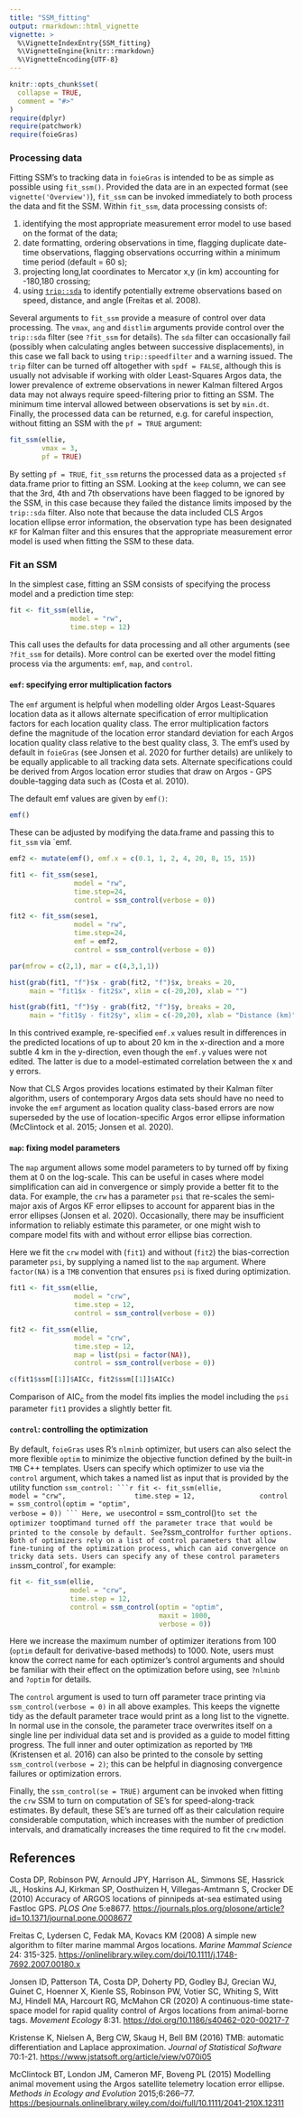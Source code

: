 ```yaml
---
title: "SSM_fitting"
output: rmarkdown::html_vignette
vignette: >
  %\VignetteIndexEntry{SSM_fitting}
  %\VignetteEngine{knitr::rmarkdown}
  %\VignetteEncoding{UTF-8}
---
```


```r
knitr::opts_chunk$set(
  collapse = TRUE,
  comment = "#>"
)
require(dplyr)
require(patchwork)
require(foieGras)
```

### Processing data
Fitting SSM's to tracking data in `foieGras` is intended to be as simple as possible using `fit_ssm()`. Provided the data are in an expected format (see `vignette('Overview')`), `fit_ssm` can be invoked immediately to both process the data and fit the SSM. Within `fit_ssm`, data processing consists of:  

1. identifying the most appropriate measurement error model to use based on the format of the data;  
2. date formatting, ordering observations in time, flagging duplicate date-time observations, flagging observations occurring within a minimum time period (default = 60 s);  
3. projecting long,lat coordinates to Mercator x,y (in km) accounting for -180,180 crossing;  
4. using [`trip::sda`](https://CRAN.R-project.org/package=trip) to identify potentially extreme observations based on speed, distance, and angle (Freitas et al. 2008).  

Several arguments to `fit_ssm` provide a measure of control over data processing. The `vmax`, `ang` and `distlim` arguments provide control over the `trip::sda` filter (see `?fit_ssm` for details). The `sda` filter can occasionally fail (possibly when calculating angles between successive displacements), in this case we fall back to using `trip::speedfilter` and a warning issued. The `trip` filter can be turned off altogether with `spdf = FALSE`, although this is usually not advisable if working with older Least-Squares Argos data, the lower prevalence of extreme observations in newer Kalman filtered Argos data may not always require speed-filtering prior to fitting an SSM. The minimum time interval allowed between observations is set by `min.dt`. Finally, the processed data can be returned, e.g. for careful inspection, without fitting an SSM with the `pf = TRUE` argument:
```r
fit_ssm(ellie, 
        vmax = 3, 
        pf = TRUE)
```

By setting `pf = TRUE`, `fit_ssm` returns the processed data as a projected `sf` data.frame prior to fitting an SSM. Looking at the `keep` column, we can see that the 3rd, 4th and 7th observations have been flagged to be ignored by the SSM, in this case because they failed the distance limits imposed by the `trip::sda` filter. Also note that because the data included CLS Argos location ellipse error information, the observation type has been designated `KF` for Kalman filter and this ensures that the appropriate measurement error model is used when fitting the SSM to these data.

### Fit an SSM
In the simplest case, fitting an SSM consists of specifying the process model and a prediction time step:
```r
fit <- fit_ssm(ellie, 
               model = "rw", 
               time.step = 12)
```

This call uses the defaults for data processing and all other arguments (see `?fit_ssm` for details). More control can be exerted over the model fitting process via the arguments: `emf`, `map`, and `control`. 

#### `emf`: specifying error multiplication factors 
The `emf` argument is helpful when modelling older Argos Least-Squares location data as it allows alternate specification of error multiplication factors for each location quality class. The error multiplication factors define the magnitude of the location error standard deviation for each Argos location quality class relative to the best quality class, 3. The emf's used by default in `foieGras` (see Jonsen et al. 2020 for further details) are unlikely to be equally applicable to all tracking data sets. Alternate specifications could be derived from Argos location error studies that draw on Argos - GPS double-tagging data such as (Costa et al. 2010). 

The default emf values are given by `emf()`:
```r
emf()
```
These can be adjusted by modifying the data.frame and passing this to `fit_ssm` via `emf.
```r
emf2 <- mutate(emf(), emf.x = c(0.1, 1, 2, 4, 20, 8, 15, 15))

fit1 <- fit_ssm(sese1, 
                model = "rw", 
                time.step=24, 
                control = ssm_control(verbose = 0))

fit2 <- fit_ssm(sese1, 
                model = "rw", 
                time.step=24, 
                emf = emf2, 
                control = ssm_control(verbose = 0))

par(mfrow = c(2,1), mar = c(4,3,1,1))

hist(grab(fit1, "f")$x - grab(fit2, "f")$x, breaks = 20, 
     main = "fit1$x - fit2$x", xlim = c(-20,20), xlab = "")

hist(grab(fit1, "f")$y - grab(fit2, "f")$y, breaks = 20, 
     main = "fit1$y - fit2$y", xlim = c(-20,20), xlab = "Distance (km)")
```

In this contrived example, re-specified `emf.x` values result in differences in the predicted locations of up to about 20 km in the x-direction and a more subtle 4 km in the y-direction, even though the `emf.y` values were not edited. The latter is due to a model-estimated correlation between the x and y errors.

Now that CLS Argos provides locations estimated by their Kalman filter algorithm, users of contemporary Argos data sets should have no need to invoke the `emf` argument as location quality class-based errors are now superseded by the use of location-specific Argos error ellipse information (McClintock et al. 2015; Jonsen et al. 2020).

#### `map`: fixing model parameters
The `map` argument allows some model parameters to by turned off by fixing them at 0 on the log-scale. This can be useful in cases where model simplification can aid in convergence or simply provide a better fit to the data. For example, the `crw` has a parameter `psi` that re-scales the semi-major axis of Argos KF error ellipses to account for apparent bias in the error ellipses (Jonsen et al. 2020). Occasionally, there may be insufficient information to reliably estimate this parameter, or one might wish to compare model fits with and without error ellipse bias correction.

Here we fit the `crw` model with (`fit1`) and without (`fit2`) the bias-correction parameter `psi`, by supplying a named list to the `map` argument. Where `factor(NA)` is a `TMB` convention that ensures `psi` is fixed during optimization.
```r
fit1 <- fit_ssm(ellie, 
                model = "crw", 
                time.step = 12,
                control = ssm_control(verbose = 0))

fit2 <- fit_ssm(ellie, 
                model = "crw", 
                time.step = 12, 
                map = list(psi = factor(NA)),
                control = ssm_control(verbose = 0))

c(fit1$ssm[[1]]$AICc, fit2$ssm[[1]]$AICc)
```

Comparison of AIC~c~ from the model fits implies the model including the `psi` parameter `fit1` provides a slightly better fit.

#### `control`: controlling the optimization
By default, `foieGras` uses R's `nlminb` optimizer, but users can also select the more flexible `optim` to minimize the objective function defined by the built-in `TMB` C++ templates. Users can specify which optimizer to use via the `control` argument, which takes a named list as input that is provided by the utility function `ssm_control:
```r
fit <- fit_ssm(ellie, 
               model = "crw", 
               time.step = 12,
               control = ssm_control(optim = "optim",
                                     verbose = 0))
```
Here, we use `control = ssm_control()` to set the optimizer to `optim` and turned off the parameter trace that would be printed to the console by default. See `?ssm_control` for further options. Both of optimizers rely on a list of control parameters that allow fine-tuning of the optimization process, which can aid convergence on tricky data sets. Users can specify any of these control parameters in `ssm_control`, for example:
```r
fit <- fit_ssm(ellie, 
               model = "crw", 
               time.step = 12,
               control = ssm_control(optim = "optim",
                                     maxit = 1000,
                                     verbose = 0))
```

Here we increase the maximum number of optimizer iterations from 100 (`optim` default for derivative-based methods) to 1000. Note, users must know the correct name for each optimizer's control arguments and should be familiar with their effect on the optimization before using, see `?nlminb` and `?optim` for details.

The `control` argument is used to turn off parameter trace printing via `ssm_control(verbose = 0)` in all above examples. This keeps the vignette tidy as the default parameter trace would print as a long list to the vignette. In normal use in the console, the parameter trace overwrites itself on a single line per individual data set and is provided as a guide to model fitting progress. The full inner and outer optimization as reported by `TMB` (Kristensen et al. 2016) can also be printed to the console by setting `ssm_control(verbose = 2)`; this can be helpful in diagnosing convergence failures or optimization errors.

Finally, the `ssm_control(se = TRUE)` argument can be invoked when fitting the `crw` SSM to turn on computation of SE's for speed-along-track estimates. By default, these SE's are turned off as their calculation require considerable computation, which increases with the number of prediction intervals, and dramatically increases the time required to fit the `crw` model.


## References

Costa DP, Robinson PW, Arnould JPY, Harrison AL, Simmons SE, Hassrick JL, Hoskins AJ, Kirkman SP, Oosthuizen H, Villegas-Amtmann S, Crocker DE (2010) Accuracy of ARGOS locations of pinnipeds at-sea estimated using Fastloc GPS. _PLOS One_ 5:e8677. [https://journals.plos.org/plosone/article?id=10.1371/journal.pone.0008677](https://journals.plos.org/plosone/article?id=10.1371/journal.pone.0008677)

Freitas C, Lydersen C, Fedak MA, Kovacs KM (2008) A simple new algorithm to filter marine mammal Argos locations. _Marine Mammal Science_ 24: 315-325. [https://onlinelibrary.wiley.com/doi/10.1111/j.1748-7692.2007.00180.x](https://onlinelibrary.wiley.com/doi/10.1111/j.1748-7692.2007.00180.x)

Jonsen ID, Patterson TA, Costa DP, Doherty PD, Godley BJ, Grecian WJ, Guinet C, Hoenner X, Kienle SS, Robinson PW, Votier SC, Whiting S, Witt MJ, Hindell MA, Harcourt RG, McMahon CR (2020) A continuous-time state-space model for rapid quality control of Argos locations from animal-borne tags. _Movement Ecology_ 8:31. [https://doi.org/10.1186/s40462-020-00217-7](https://doi.org/10.1186/s40462-020-00217-7)

Kristense K, Nielsen A, Berg CW, Skaug H, Bell BM (2016) TMB: automatic differentiation and Laplace approximation. _Journal of Statistical Software_ 70:1-21. [https://www.jstatsoft.org/article/view/v070i05](https://www.jstatsoft.org/article/view/v070i05)

McClintock BT, London JM, Cameron MF, Boveng PL (2015) Modelling animal movement using the Argos satellite telemetry location error ellipse. _Methods in Ecology and Evolution_ 2015;6:266–77. [https://besjournals.onlinelibrary.wiley.com/doi/full/10.1111/2041-210X.12311](https://besjournals.onlinelibrary.wiley.com/doi/full/10.1111/2041-210X.12311)
